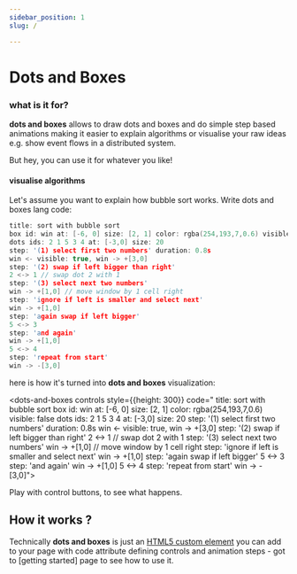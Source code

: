```yaml
---
sidebar_position: 1
slug: /

---
```


# Dots and Boxes

### what is it for?
 **dots and boxes** allows to draw dots and boxes and do simple step based animations making it easier to
explain algorithms or visualise your raw ideas e.g. show event flows in a distributed system.

But hey, you can use it for whatever you like!

#### visualise algorithms

Let's assume you want to explain how bubble sort works. Write dots and boxes lang code:

```C showLineNumbers
title: sort with bubble sort
box id: win at: [-6, 0] size: [2, 1] color: rgba(254,193,7,0.6) visible: false
dots ids: 2 1 5 3 4 at: [-3,0] size: 20
step: '(1) select first two numbers' duration: 0.8s
win <- visible: true, win -> +[3,0]
step: '(2) swap if left bigger than right'
2 <-> 1 // swap dot 2 with 1
step: '(3) select next two numbers'
win -> +[1,0] // move window by 1 cell right
step: 'ignore if left is smaller and select next'
win -> +[1,0]
step: 'again swap if left bigger'
5 <-> 3
step: 'and again'
win -> +[1,0]
5 <-> 4
step: 'repeat from start'
win -> -[3,0]
```

here is how it's turned into **dots and boxes** visualization:

 <dots-and-boxes controls style={{height: 300}}    code="
       title: sort with bubble sort
       box id: win at: [-6, 0] size: [2, 1] color: rgba(254,193,7,0.6) visible: false
       dots ids: 2 1 5 3 4 at: [-3,0] size: 20
       step: '(1) select first two numbers' duration: 0.8s
       win <- visible: true, win -> +[3,0]
       step: '(2) swap if left bigger than right'
       2 <-> 1 // swap dot 2 with 1
       step: '(3) select next two numbers'
       win -> +[1,0] // move window by 1 cell right
       step: 'ignore if left is smaller and select next'
       win -> +[1,0]
       step: 'again swap if left bigger'
       5 <-> 3
       step: 'and again'
       win -> +[1,0]
       5 <-> 4
       step: 'repeat from start'
       win -> -[3,0]">
</dots-and-boxes>

Play with control buttons, to see what happens.

## How it works ?

Technically **dots and boxes** is just an [HTML5 custom element](https://developer.mozilla.org/en-US/docs/Web/API/Web_Components/Using_custom_elements)
you can add to your page with code attribute defining controls and animation steps - got to [getting started] page to see how to use it.


